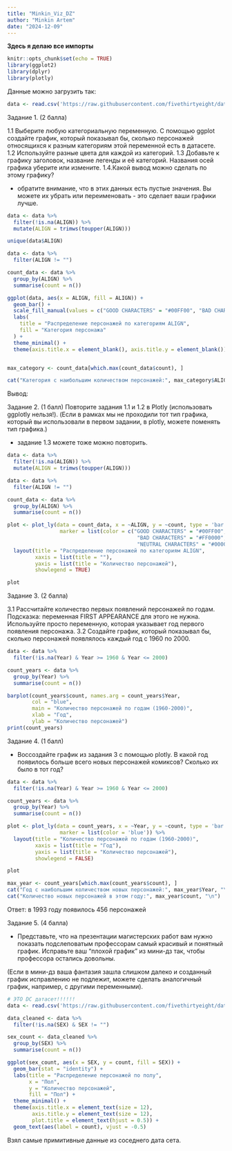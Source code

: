```yaml
---
title: "Minkin_Viz_DZ"
author: "Minkin Artem"
date: "2024-12-09"
---
```


**Здесь я делаю все импорты**

```r
knitr::opts_chunk$set(echo = TRUE)
library(ggplot2)
library(dplyr)
library(plotly)
```

Данные можно загрузить так:

```r
data <- read.csv('https://raw.githubusercontent.com/fivethirtyeight/data/master/comic-characters/marvel-wikia-data.csv')
```

Задание 1. (2 балла)

1.1 Выберите любую категориальную переменную. С помощью ggplot cоздайте график, который показывал бы, сколько персонажей относящихся к разным категориям этой переменной есть в датасете. 1.2 Используйте разные цвета для каждой из категорий. 1.3 Добавьте к графику заголовок, название легенды и её категорий. Названия осей графика уберите или измените. 1.4.Какой вывод можно сделать по этому графику?

-   обратите внимание, что в этих данных есть пустые значения. Вы можете их убрать или переименовать - это сделает ваши графики лучше.

```r
data <- data %>%
  filter(!is.na(ALIGN)) %>%
  mutate(ALIGN = trimws(toupper(ALIGN)))

unique(data$ALIGN)

data <- data %>%
  filter(ALIGN != "")

count_data <- data %>%
  group_by(ALIGN) %>%
  summarise(count = n())

ggplot(data, aes(x = ALIGN, fill = ALIGN)) +
  geom_bar() +
  scale_fill_manual(values = c("GOOD CHARACTERS" = "#00FF00", "BAD CHARACTERS" = "#FF0000", "NEUTRAL CHARACTERS" = "#0000FF")) + 
  labs(
    title = "Распределение персонажей по категориям ALIGN",
    fill = "Категория персонажа"
  ) +
  theme_minimal() +
  theme(axis.title.x = element_blank(), axis.title.y = element_blank())


max_category <- count_data[which.max(count_data$count), ]

cat("Категория с наибольшим количеством персонажей:", max_category$ALIGN, "Количество персонажей в этой категории:", max_category$count, "\n")

```

Вывод:

Задание 2. (1 балл) Повторите задания 1.1 и 1.2 в Plotly (использовать ggplotly нельзя!). (Если в рамках мы не проходили тот тип графика, который вы использовали в первом задании, в plotly, можете поменять тип графика.)

-   задание 1.3 можете тоже можно повторить.

```r
data <- data %>%
  filter(!is.na(ALIGN)) %>%
  mutate(ALIGN = trimws(toupper(ALIGN)))

data <- data %>%
  filter(ALIGN != "")

count_data <- data %>%
  group_by(ALIGN) %>%
  summarise(count = n())

plot <- plot_ly(data = count_data, x = ~ALIGN, y = ~count, type = 'bar', 
                 marker = list(color = c("GOOD CHARACTERS" = "#00FF00", 
                                          "BAD CHARACTERS" = "#FF0000", 
                                          "NEUTRAL CHARACTERS" = "#0000FF")[count_data$ALIGN])) %>%
  layout(title = "Распределение персонажей по категориям ALIGN",
         xaxis = list(title = ""),
         yaxis = list(title = "Количество персонажей"),
         showlegend = TRUE)

plot

```

Задание 3. (2 балла)

3.1 Рассчитайте количество первых появлений персонажей по годам. Подсказка: переменная FIRST APPEARANCE для этого не нужна. Используйте просто переменную, которая указывает год первого появления персонажа. 3.2 Создайте график, который показывал бы, сколько персонажей появлялось каждый год с 1960 по 2000.

```r
data <- data %>%
  filter(!is.na(Year) & Year >= 1960 & Year <= 2000)

count_years <- data %>%
  group_by(Year) %>%
  summarise(count = n())

barplot(count_years$count, names.arg = count_years$Year, 
        col = "blue", 
        main = "Количество персонажей по годам (1960-2000)", 
        xlab = "Год", 
        ylab = "Количество персонажей")
print(count_years)
```

Задание 4. (1 балл)

-   Воссоздайте график из задания 3 с помощью plotly. В какой год появилось больше всего новых персонажей комиксов? Сколько их было в тот год?

```r
data <- data %>%
  filter(!is.na(Year) & Year >= 1960 & Year <= 2000)

count_years <- data %>%
  group_by(Year) %>%
  summarise(count = n())

plot <- plot_ly(data = count_years, x = ~Year, y = ~count, type = 'bar', 
                 marker = list(color = 'blue')) %>%
  layout(title = "Количество персонажей по годам (1960-2000)",
         xaxis = list(title = "Год"),
         yaxis = list(title = "Количество персонажей"),
         showlegend = FALSE)

plot

max_year <- count_years[which.max(count_years$count), ]
cat("Год с наибольшим количеством новых персонажей:", max_year$Year, "\n")
cat("Количество новых персонажей в этом году:", max_year$count, "\n")

```

Ответ: в 1993 году появилось 456 персонажей

Задание 5. (4 балла)

-   Представьте, что на презентации магистерских работ вам нужно показать подслеповатым профессорам самый красивый и понятный график. Исправьте ваш "плохой график" из мини-дз так, чтобы профессора остались довольны.

(Если в мини-дз ваша фантазия зашла слишком далеко и созданный график исправлению не подлежит, можете сделать аналогичный график, например, с другими переменными).

```r
# ЭТО DC датасет!!!!!!
data <- read.csv('https://raw.githubusercontent.com/fivethirtyeight/data/master/comic-characters/dc-wikia-data.csv')

data_cleaned <- data %>%
  filter(!is.na(SEX) & SEX != "")

sex_count <- data_cleaned %>%
  group_by(SEX) %>%
  summarise(count = n())

ggplot(sex_count, aes(x = SEX, y = count, fill = SEX)) +
  geom_bar(stat = "identity") +
  labs(title = "Распределение персонажей по полу",
       x = "Пол",
       y = "Количество персонажей",
       fill = "Пол") +
  theme_minimal() +
  theme(axis.title.x = element_text(size = 12),
        axis.title.y = element_text(size = 12),
        plot.title = element_text(hjust = 0.5)) +
  geom_text(aes(label = count), vjust = -0.5)
```

Взял самые примитивные данные из соседнего дата сета.
